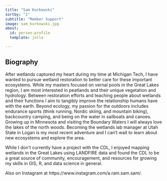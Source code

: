 ```yaml
---
title: "Sam Kurkowski"
sortby: "1"
subtitle: "Member Support"
image: sam_kurkowski.jpg
about:
  id: person-profile
  template: jolla

---
```


:::{#person-profile}
:::

## Biography

After wetlands captured my heart during my time at Michigan Tech, I have wanted to pursue wetland restoration to better care for these important ecosystems. While my masters focused on vernal pools in the Great Lakes region, I am most interested in peatlands and their unique vegetation and hydrology. Between restoration efforts and teaching people about wetlands and their functions I aim to tangibly improve the relationship humans have with the earth. Beyond ecology, my passion for the outdoors includes endurance sports (think running, Nordic skiing, and mountain biking), backcountry camping, and being on the water in sailboats and canoes. Growing up in Minnesota and visiting the Boundary Waters I will always love the lakes of the north woods. Becoming the wetlands lab manager at Utah State in Logan is my most recent adventure and I can't wait to learn about new ecosystems and explore the area. 

While I don't currently have a project with the CDL, I enjoyed mapping wetlands in the Great Lakes using LANDFIRE data and found the CDL to be a great source of community, encouragement, and resources for growing my skills in GIS, R, and data science in general.

Also on Instagram at https://www.instagram.com/a.ram.sam.sam/.
